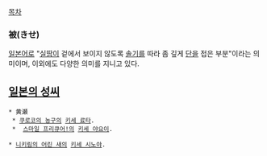 

[[목차]]

=== 被(きせ) ===
[[일본어]]로 "[[실땀]]이 겉에서 보이지 않도록 [[솔기]]를 따라 좀 깊게 [[단]]을 접은 부분"이라는 의미이며, 이외에도 다양한 의미를 지니고 있다.

== [[일본의 성씨]] ==
 * 黄瀬
  * [[쿠로코의 농구]]의 [[키세 료타]].
  *  [[스마일 프리큐어!]]의 [[키세 야요이]].

 * [[니키림의 어린 새]]의 [[키세 시노야]].
